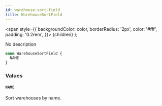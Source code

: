 ```yaml
---
id: warehouse-sort-field
title: WarehouseSortField
---
```


<span
style={{
      backgroundColor: color,
      borderRadius: '2px',
      color: '#fff',
      padding: '0.2rem',
    }}>
{children}
</span>
);

No description

```graphql
enum WarehouseSortField {
  NAME
}
```

### Values

#### `NAME`

Sort warehouses by name.
